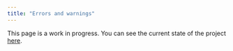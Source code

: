 ```yaml
---
title: "Errors and warnings"
---
```


This page is a work in progress. You can see the current state of the project [here](https://github.com/JosephBARBIERDARNAL/python-packaging-essentials).
